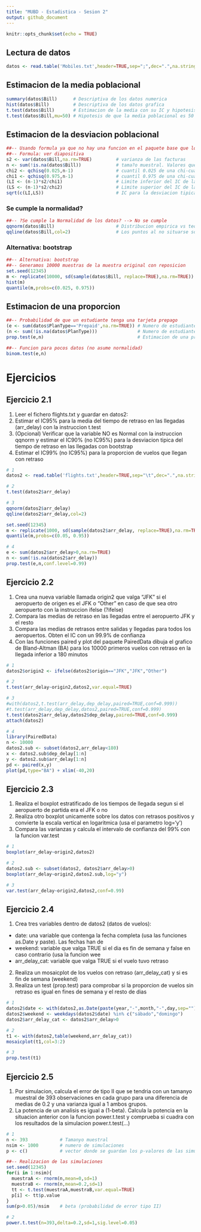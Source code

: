 ```yaml
---
title: "MUBD - Estadistica - Sesion 2"
output: github_document
---
```


```r
knitr::opts_chunk$set(echo = TRUE)
```

## Lectura de datos
```r
datos <- read.table('Mobiles.txt',header=TRUE,sep=";",dec=".",na.strings=c("NA",""))
```

## Estimacion de la media poblacional

```r
summary(datos$Bill)      # Descriptiva de los datos numerica
hist(datos$Bill)         # Descriptiva de los datos grafica
t.test(datos$Bill)       # Estimacion de la media con su IC y hipotesis de que la media es 0 (por defecto)
t.test(datos$Bill,mu=50) # Hipotesis de que la media poblacional es 50
```

## Estimacion de la desviacion poblacional
```r
##-- Usando formula ya que no hay una funcion en el paquete base que lo calcule
##-- Formula: ver diapositiva   
s2 <- var(datos$Bill,na.rm=TRUE)         # varianza de las facturas
n <- sum(!is.na(datos$Bill))             # tama?o muestral. Valores que no son missings
chi2 <- qchisq(0.025,n-1)                # cuantil 0.025 de una chi-cuadrado con (n-1) grados de libertad
chi1 <- qchisq(0.975,n-1)                # cuantil 0.975 de una chi-cuadrado con (n-1) grados de libertad
(LI <- (n-1)*s2/chi1)                    # Limite inferior del IC de la varianza
(LS <- (n-1)*s2/chi2)                    # Limite superior del IC de la varianza  
sqrt(c(LI,LS))                           # IC para la desviacion tipica (sqrt = raiz cuadrada)
```

### Se cumple la normalidad?
```r
##-- ?Se cumple la Normalidad de los datos? --> No se cumple
qqnorm(datos$Bill)                       # Distribucion empirica vs teorica
qqline(datos$Bill,col=2)                 # Los puntos al no situarse sobre la linea, no son Normales
```

### Alternativa: bootstrap
```r
##-- Alternativa: bootstrap
##-- Generamos 10000 muestras de la muestra original con reposicion
set.seed(12345)                                                        # Se fija una semilla para que todas las simulaciones sean iguales
m <- replicate(10000, sd(sample(datos$Bill, replace=TRUE),na.rm=TRUE)) # Se generan 10000 muestras y para cada una de ellas se calcula la desviacion
hist(m)                                                                # Histograma de las desviaciones 
quantile(m,probs=c(0.025, 0.975))                                      # Se calcula el IC95% cogiendo los cuantiles 0.025 y 0.975
```

## Estimacion de una proporcion
```r
##-- Probabilidad de que un estudiante tenga una tarjeta prepago
(e <- sum(datos$PlanType=='Prepaid',na.rm=TRUE)) # Numero de estudiantes con tarjeta prepago
(n <- sum(!is.na(datos$PlanType)))               # Numero de estudiantes totales que no tienen missing esta variable (OJO: no n <- length(datos$PlanType))
prop.test(e,n)                                   # Estimacion de una probabilidad
```

```r
##-- Funcion para pocos datos (no asume normalidad)
binom.test(e,n)
```

# Ejercicios
## Ejercicio 2.1
1. Leer el fichero flights.txt y guardar en datos2:
2. Estimar el IC95% para la media del tiempo de retraso en las llegadas (arr_delay) con la instruccion t.test
3. (Opcional) Verificar que la variable NO es Normal con la instruccion qqnorm y estimar el IC90% (no IC95%) para la 
   desviacion tipica del tiempo de retraso en las llegadas con bootstrap
4. Estimar el IC99% (no IC95%) para la proporcion de vuelos que llegan con retraso

```r
# 1
datos2 <- read.table('flights.txt',header=TRUE,sep="\t",dec=".",na.strings="@") 
```

```r
# 2
t.test(datos2$arr_delay)
```

```r
# 3
qqnorm(datos2$arr_delay)
qqline(datos2$arr_delay,col=2)

set.seed(12345)
m <- replicate(1000, sd(sample(datos2$arr_delay, replace=TRUE),na.rm=TRUE))
quantile(m,probs=c(0.05, 0.95))
```

```r
# 4
e <- sum(datos2$arr_delay>0,na.rm=TRUE)
n <- sum(!is.na(datos2$arr_delay))
prop.test(e,n,conf.level=0.99)
```


## Ejercicio 2.2
1. Crea una nueva variable llamada origin2 que valga "JFK" si el aeropuerto de origen es el JFK
   o "Other" en caso de que sea otro aeropuerto con la instruccion ifelse (?ifelse)
2. Compara las medias de retraso en las llegadas entre el aeropuerto JFK y el resto
3. Compara las medias de retrasos entre salidas y llegadas para todos los aeropuertos. Obten el IC
   con un 99.9% de confianza
4. Con las funciones paired y plot del paquete PairedData dibuja el grafico de Bland-Altman (BA) 
   para los 10000 primeros vuelos con retraso en la llegada inferior a 180 minutos

```r
# 1
datos2$origin2 <- ifelse(datos2$origin=="JFK","JFK","Other")
```

```r
# 2
t.test(arr_delay~origin2,datos2,var.equal=TRUE)
```

```r
# 3
#with(datos2,t.test(arr_delay,dep_delay,paired=TRUE,conf=0.999))
#t.test(arr_delay,dep_delay,datos2,paired=TRUE,conf=0.999)
t.test(datos2$arr_delay,datos2$dep_delay,paired=TRUE,conf=0.999)
attach(datos2)
```

```r
# 4 
library(PairedData)
n <- 10000
datos2.sub <- subset(datos2,arr_delay<180)
x <- datos2.sub$dep_delay[1:n]
y <- datos2.sub$arr_delay[1:n]
pd <- paired(x,y)
plot(pd,type="BA") + xlim(-40,20)
```

## Ejercicio 2.3
1. Realiza el boxplot estratificado de los tiempos de llegada segun si el aeropuerto de partida era el JFK o no
2. Realiza otro boxplot unicamente sobre los datos con retrasos positivos y convierte la escala 
vertical en logaritmica (usa el parametro log='y')
3. Compara las varianzas y calcula el intervalo de confianza del 99% con la funcion var.test

```r
# 1
boxplot(arr_delay~origin2,datos2)
```

```r
# 2
datos2.sub <- subset(datos2, datos2$arr_delay>0)
boxplot(arr_delay~origin2,datos2.sub,log="y")
```

```r
# 3
var.test(arr_delay~origin2,datos2,conf=0.99)
```

## Ejercicio 2.4
1. Crea tres variables dentro de datos2 (datos de vuelos):
  - date: una variable que contenga la fecha completa (usa las funciones as.Date y paste). Las fechas han de 
  - weekend: variable que valga TRUE si el dia es fin de semana y false en caso contrario (usa la funcion wee
  - arr_delay_cat: variable que valga TRUE si el vuelo tuvo retraso
2. Realiza un mosaicplot de los vuelos con retraso (arr_delay_cat) y si es fin de semana (weekend)
3. Realiza un test (prop.test) para comprobar si la proporcion de vuelos sin retraso es igual 
en fines de semana y el resto de dias

```r
# 1
datos2$date <- with(datos2,as.Date(paste(year,"-",month,"-",day,sep="")))
datos2$weekend <- weekdays(datos2$date) %in% c("sábado","domingo")
datos2$arr_delay_cat <- datos2$arr_delay>0
```

```r
# 2
t1 <- with(datos2,table(weekend,arr_delay_cat))
mosaicplot(t1,col=3:2)
```

```r
# 3
prop.test(t1)
```

## Ejercicio 2.5
1. Por simulacion, calcula el error de tipo II que se tendria con un tamanyo muestral de 393 
observaciones en cada grupo para una diferencia de medias de 0.2 y una varianza igual a 1 
ambos grupos.
2. La potencia de un analisis es igual a (1-beta). Calcula la potencia en la situacion anterior
con la funcion power.t.test y comprueba si cuadra con los resultados de la simulacion
power.t.test(...)

```r
# 1
n <- 393            # Tamanyo muestral
nsim <- 1000        # numero de simulaciones
p <- c()            # vector donde se guardan los p-valores de las simulaciones

##-- Realizacion de las simulaciones
set.seed(12345)
for(i in 1:nsim){
  muestraA <- rnorm(n,mean=0,sd=1)
  muestraB <- rnorm(n,mean=0.2,sd=1)
  tt <- t.test(muestraA,muestraB,var.equal=TRUE)
  p[i] <- tt$p.value
}
sum(p>0.05)/nsim    # beta (probabilidad de error tipo II)
```

```r
# 2
power.t.test(n=393,delta=0.2,sd=1,sig.level=0.05)
```